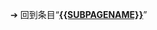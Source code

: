 {{Multiple releases
|branch1 = [[Microsoft Windows]]
|version1 = 0.0.309
|date1 = 

|branch2 = [[Linux]]
|version2 = 0.0.13
|date12 = 

|branch3 = [[macOS]]
|version3 =0.0.261
|date3 = 

|branch4 = [[Android]]
|version4 = 64.3
|date4 = {{Start date and age|2021|03|9}}<ref>{{cite web |title=Discord |url=https://www.apkmirror.com/apk/discord-inc/discord-chat-for-gamers/ |website=apknirror}}</ref>

|branch5 =[[iOS]]
|version5 =63.0
|date5 ={{Start date and age|2021|03|1}}<ref>{{cite web |author1=apple |title=Discord |url=https://apps.apple.com/us/app/discord-chat-for-games/id985746746 |website=App Store |accessdate=2021-03-14}}</ref>
}}

<noinclude>


➔ 回到条目“'''[[{{SUBPAGENAME}}]]'''”
[[Category:最新穩定版模板|{{SUBPAGENAME}}]]
</noinclude>